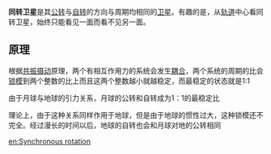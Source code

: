 '''同转卫星'''是其[[公转|公转]]与[[自转|自转]]的方向与周期均相同的[[卫星|卫星]]。有趣的是，从[[轨道|轨道]]中心看同转卫星，始终只能看见一面而看不见另一面。

== 原理 ==
根据[[共振摄动|共振摄动]]原理，两个有相互作用力的系统会发生[[耦合|耦合]]，两个系统的周期的比会[[锁模|锁模]]到两个整数的比上而且这两个整数越小就越稳定，而最稳定的状态就是1:1

由于月球与地球的引力关系，月球的公转和自转成为1：1的最稳定比

理论上，由于这种关系同样作用于地球，但是由于地球的惯性过大，这种锁模还不完全。经过漫长的时间以后，地球的自转也会和月球对地的公转相同

{{太陽系小作品}}

[[en:Synchronous_rotation|en:Synchronous rotation]]